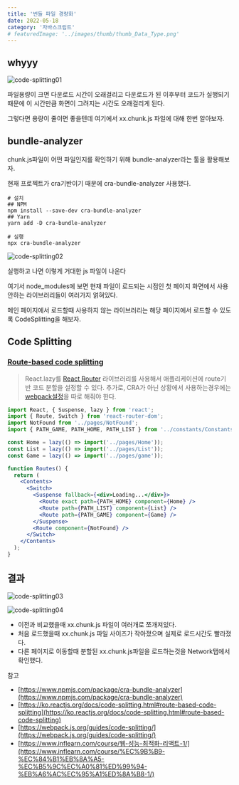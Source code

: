 ```yaml
---
title: '번들 파일 경량화'
date: 2022-05-18
category: '자바스크립트'
# featuredImage: '../images/thumb/thumb_Data_Type.png'
---
```


## whyyy

![code-splitting01](./../images/code-splitting/code-splitting01.jpg)

파일용량이 크면 다운로드 시간이 오래걸리고 다운로드가 된 이후부터 코드가 실행되기 때문에 이 시간만큼 화면이 그려지는 시간도 오래걸리게 된다.

그렇다면 용량이 줄이면 좋을텐데 여기에서 xx.chunk.js 파일에 대해 한번 알아보자.

## bundle-analyzer

chunk.js파일이 어떤 파일인지를 확인하기 위해 bundle-analyzer라는 툴을 활용해보자.

현재 프로젝트가 cra기반이기 때문에 cra-bundle-analyzer 사용했다.

```shell
# 설치
## NPM
npm install --save-dev cra-bundle-analyzer
## Yarn
yarn add -D cra-bundle-analyzer

# 실행
npx cra-bundle-analyzer
```

![code-splitting02](./../images/code-splitting/code-splitting02.jpg)

실행하고 나면 이렇게 거대한 js 파일이 나온다

여기서 node_modules에 보면 현재 파일이 로드되는 시점인 첫 페이지 화면에서 사용안하는 라이브러리들이 여러가지 얽혀있다.

메인 페이지에서 로드할때 사용하지 않는 라이브러리는 해당 페이지에서 로드할 수 있도록 CodeSplitting을 해보자.

## Code Splitting

### [Route-based code splitting](https://ko.reactjs.org/docs/code-splitting.html#route-based-code-splitting)

> React.lazy를 [React Router](https://reacttraining.com/react-router/) 라이브러리를 사용해서 애플리케이션에 route기반 코드 분할을 설정할 수 있다.
> 추가로, CRA가 아닌 상황에서 사용하는경우에는 [webpack설정](https://webpack.js.org/guides/code-splitting/)을 따로 해줘야 한다.

```jsx
import React, { Suspense, lazy } from 'react';
import { Route, Switch } from 'react-router-dom';
import NotFound from '../pages/NotFound';
import { PATH_GAME, PATH_HOME, PATH_LIST } from '../constants/ConstantsPath';

const Home = lazy(() => import('../pages/Home'));
const List = lazy(() => import('../pages/List'));
const Game = lazy(() => import('../pages/game'));

function Routes() {
  return (
    <Contents>
      <Switch>
        <Suspense fallback={<div>Loading...</div>}>
          <Route exact path={PATH_HOME} component={Home} />
          <Route path={PATH_LIST} component={List} />
          <Route path={PATH_GAME} component={Game} />
        </Suspense>
        <Route component={NotFound} />
      </Switch>
    </Contents>
  );
}
```

## 결과

![code-splitting03](./../images/code-splitting/code-splitting03.jpg)

![code-splitting04](./../images/code-splitting/code-splitting04.jpg)

- 이전과 비교했을때 xx.chunk.js 파일이 여러개로 쪼개져있다.
- 처음 로드했을때 xx.chunk.js 파일 사이즈가 작아졌으며 실제로 로드시간도 빨라졌다.
- 다른 페이지로 이동할때 분할된 xx.chunk.js파일을 로드하는것을 Network탭에서 확인했다.

참고

- [https://www.npmjs.com/package/cra-bundle-analyzer](https://www.npmjs.com/package/cra-bundle-analyzer)
- [https://ko.reactjs.org/docs/code-splitting.html#route-based-code-splitting](https://ko.reactjs.org/docs/code-splitting.html#route-based-code-splitting)
- [https://webpack.js.org/guides/code-splitting/](https://webpack.js.org/guides/code-splitting/)
- [https://www.inflearn.com/course/웹-성능-최적화-리액트-1/](https://www.inflearn.com/course/%EC%9B%B9-%EC%84%B1%EB%8A%A5-%EC%B5%9C%EC%A0%81%ED%99%94-%EB%A6%AC%EC%95%A1%ED%8A%B8-1/)
